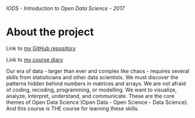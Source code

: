 ###### IODS - Introduction to Open Data Science - 2017

# About the project

Link to [my GitHub repository](https://github.com/egcmi/IODS-project)

Link to [my course diary](https://egcmi.github.io/IODS-project/)

Our era of data - larger than ever and complex like chaos - requires several skills from statisticians and other data scientists. We must discover the patterns hidden behind numbers in matrices and arrays. We are not afraid of coding, recoding, programming, or modelling. We want to visualize, analyze, interpret, understand, and communicate. These are the core themes of Open Data Science  (Open Data - Open Science - Data Science). And this course is THE course for learning these skills.